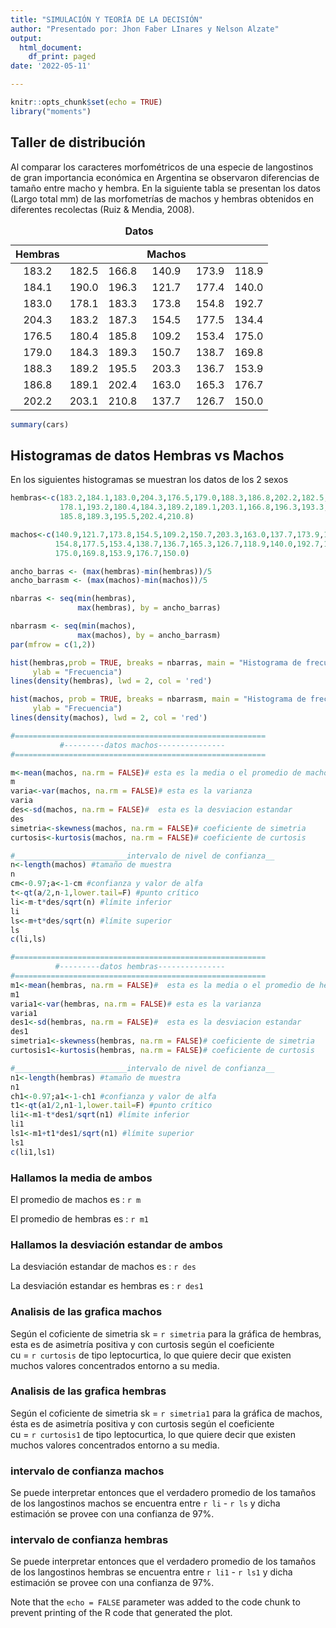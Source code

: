 ```yaml
---
title: "SIMULACIÓN Y TEORÍA DE LA DECISIÓN"
author: "Presentado por: Jhon Faber LInares y Nelson Alzate"
output:
  html_document:
    df_print: paged
date: '2022-05-11'

---
```


```r
knitr::opts_chunk$set(echo = TRUE)
library("moments")
```

##  Taller de distribución

Al comparar los caracteres morfométricos de una especie de langostinos de gran importancia económica en Argentina se observaron diferencias de tamaño entre macho y hembra. En la siguiente tabla se presentan los datos (Largo total mm) de las morfometrías de machos y hembras obtenidos en diferentes recolectas (Ruiz & Mendia, 2008). 

Table: **Datos**

**Hembras**|  |   |**Machos**| |    |
|:------:|:------:|:------:|:------:|:------:|:------:|
183.2| 182.5|166.8|140.9|173.9|118.9|
184.1| 190.0|196.3|121.7|177.4|140.0|
183.0| 178.1|183.3|173.8|154.8|192.7|
204.3| 183.2|187.3|154.5|177.5|134.4|
176.5| 180.4|185.8|109.2|153.4|175.0|
179.0| 184.3|189.3|150.7|138.7|169.8|
188.3| 189.2|195.5|203.3|136.7|153.9|
186.8| 189.1|202.4|163.0|165.3|176.7|
202.2| 203.1|210.8|137.7|126.7|150.0|


```r
summary(cars)

```

## Histogramas de datos Hembras vs Machos

En los siguientes histogramas se muestran los datos de los 2 sexos

```r
hembras<-c(183.2,184.1,183.0,204.3,176.5,179.0,188.3,186.8,202.2,182.5,190.0,
           178.1,193.2,180.4,184.3,189.2,189.1,203.1,166.8,196.3,193.3,187.3,
           185.8,189.3,195.5,202.4,210.8)

machos<-c(140.9,121.7,173.8,154.5,109.2,150.7,203.3,163.0,137.7,173.9,177.4,
          154.8,177.5,153.4,138.7,136.7,165.3,126.7,118.9,140.0,192.7,134.4,
          175.0,169.8,153.9,176.7,150.0)

ancho_barras <- (max(hembras)-min(hembras))/5
ancho_barrasm <- (max(machos)-min(machos))/5

nbarras <- seq(min(hembras),
               max(hembras), by = ancho_barras)

nbarrasm <- seq(min(machos),
               max(machos), by = ancho_barrasm)
par(mfrow = c(1,2))

hist(hembras,prob = TRUE, breaks = nbarras, main = "Histograma de frecuencias", 
     ylab = "Frecuencia")
lines(density(hembras), lwd = 2, col = 'red')

hist(machos, prob = TRUE, breaks = nbarrasm, main = "Histograma de frecuencias", 
     ylab = "Frecuencia")
lines(density(machos), lwd = 2, col = 'red')

#========================================================
           #---------datos machos---------------
#========================================================

m<-mean(machos, na.rm = FALSE)# esta es la media o el promedio de machos
m
varia<-var(machos, na.rm = FALSE)# esta es la varianza
varia
des<-sd(machos, na.rm = FALSE)#  esta es la desviacion estandar
des
simetria<-skewness(machos, na.rm = FALSE)# coeficiente de simetria
curtosis<-kurtosis(machos, na.rm = FALSE)# coeficiente de curtosis

#_________________________intervalo de nivel de confianza__
n<-length(machos) #tamaño de muestra
n
cm<-0.97;a<-1-cm #confianza y valor de alfa
t<-qt(a/2,n-1,lower.tail=F) #punto crítico
li<-m-t*des/sqrt(n) #límite inferior
li
ls<-m+t*des/sqrt(n) #límite superior
ls
c(li,ls)

#========================================================
          #---------datos hembras---------------
#========================================================
m1<-mean(hembras, na.rm = FALSE)#  esta es la media o el promedio de hembras
m1
varia1<-var(hembras, na.rm = FALSE)# esta es la varianza
varia1
des1<-sd(hembras, na.rm = FALSE)#  esta es la desviacion estandar
des1
simetria1<-skewness(hembras, na.rm = FALSE)# coeficiente de simetria
curtosis1<-kurtosis(hembras, na.rm = FALSE)# coeficiente de curtosis

#_________________________intervalo de nivel de confianza__
n1<-length(hembras) #tamaño de muestra
n1
ch1<-0.97;a1<-1-ch1 #confianza y valor de alfa
t1<-qt(a1/2,n1-1,lower.tail=F) #punto crítico
li1<-m1-t*des1/sqrt(n1) #límite inferior
li1
ls1<-m1+t1*des1/sqrt(n1) #límite superior
ls1
c(li1,ls1)

```

### Hallamos la media de ambos 

El promedio de machos es : `r m`

El promedio de hembras es : `r m1`


### Hallamos la desviación estandar de ambos 

La desviación estandar de machos es : `r des`

La desviación estandar es hembras es : `r des1`


### Analisis de las grafica machos

Según el coficiente de simetria sk = `r simetria` para la gráfica de hembras, esta es de asimetría positiva y con curtosis según el coeficiente     
cu = `r curtosis` de tipo leptocurtica, lo que quiere decir que existen muchos valores concentrados entorno a su media. 


### Analisis de las grafica hembras

Según el coficiente de simetria sk = `r simetria1` para la gráfica de machos, ésta es de asimetría positiva y con curtosis según el coeficiente      
cu = `r curtosis1`  de tipo leptocurtica, lo que quiere decir que existen muchos valores concentrados entorno a su media. 

### intervalo de confianza machos
Se puede interpretar entonces que el verdadero promedio de los tamaños de los langostinos machos
se encuentra entre `r li` - `r ls` y dicha estimación se provee con una confianza de 97%.

### intervalo de confianza hembras
Se puede interpretar entonces que el verdadero promedio de los tamaños de los langostinos hembras
se encuentra entre `r li1` - `r ls1` y dicha estimación se provee con una confianza de 97%.




Note that the `echo = FALSE` parameter was added to the code chunk to prevent printing of the R code that generated the plot.
